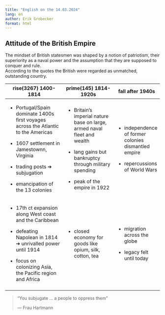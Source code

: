 ```yaml
---
title: "English on the 14.03.2024"
lang: en
author: Erik Grobecker
format: html
---
```


## Attitude of the British Empire

The mindset of British statesmen was shaped by a notion of patriotism, their superiority as a naval power and the assumption that they are supposed to conquer and rule.\
According to the quotes the British were regarded as unmatched, outstanding country.

+-------------------------------------------------------------------------------------+---------------------------------------------------------------------------+-------------------------------------------------------+
| rise(3267) 1400-1814                                                                | prime(145) 1814-1920s                                                     | fall after 1940s                                      |
+=====================================================================================+===========================================================================+=======================================================+
| -   Portugal/Spain dominate 1400s first voyages across the Atlantic to the Americas | -   Britain's imperial nature base on large, armed naval fleet and wealth | -   independence of former colonies dismantled empire |
|                                                                                     |                                                                           |                                                       |
| -   1607 settlement in Jamestownn, Virginia                                         | -   lang gains but bankruptcy through military spending                   | ```{=html}                                            |
|                                                                                     |                                                                           | <!-- -->                                              |
| -   trading posts ➔ subjugation                                                     | -   peak of the empire in 1922                                            | ```                                                   |
|                                                                                     |                                                                           | -   repercussions of World Wars                       |
| -   emancipation of the 13 colonies                                                 |                                                                           |                                                       |
+-------------------------------------------------------------------------------------+---------------------------------------------------------------------------+-------------------------------------------------------+
| -   17th ct expansion along West coast and the Caribbean                            | -   closed economy for goods like opium, silk, cotton, tea                | -   migration across the globe                        |
|                                                                                     |                                                                           |                                                       |
| -   defeating Napolean in 1814 ➔ unrivalled power until 1914                        |                                                                           | -   legacy felt until today                           |
|                                                                                     |                                                                           |                                                       |
| -   focus on colonizing Asia, the Pacific region and Africa                         |                                                                           |                                                       |
+-------------------------------------------------------------------------------------+---------------------------------------------------------------------------+-------------------------------------------------------+
|                                                                                     |                                                                           |                                                       |
+-------------------------------------------------------------------------------------+---------------------------------------------------------------------------+-------------------------------------------------------+

> "You subjugate ... a people to oppress them"
>
> — Frau Hartmann